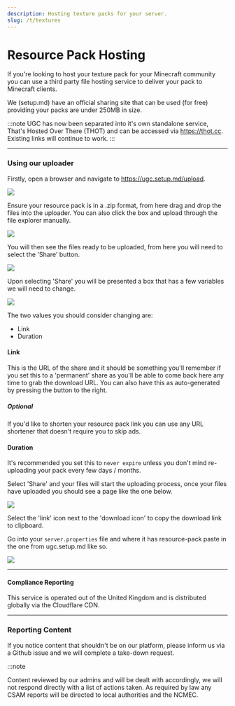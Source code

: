 ```yaml
---
description: Hosting texture packs for your server.
slug: /t/textures
---
```


# Resource Pack Hosting

If you're looking to host your texture pack for your Minecraft community you can use a third party file hosting service to deliver your pack to Minecraft clients.

We (setup.md) have an official sharing site that can be used (for free) providing your packs are under 250MB in size.

:::note
UGC has now been separated into it's own standalone service, That's Hosted Over There (THOT) and can be accessed via https://thot.cc. Existing links will continue to work.
:::

---

### Using our uploader 

Firstly, open a browser and navigate to https://ugc.setup.md/upload.

<img src="https://ugc.setup.md/api/shares/IzOTQ3M/files/415818da-ebe4-481d-99f6-92b167429be0?download=false"/>

Ensure your resource pack is in a .zip format, from here drag and drop the files into the uploader. You can also click the box and upload through the file explorer manually.

<img src="https://ugc.setup.md/api/shares/IzOTQ3M/files/fbcfda05-e97d-4a58-85c6-ded9622cc027?download=false"/>

You will then see the files ready to be uploaded, from here you will need to select the 'Share' button.

<img src="https://ugc.setup.md/api/shares/IzOTQ3M/files/ec7a9996-3057-4c07-a36a-a9dc64af806b?download=false"/>

Upon selecting 'Share' you will be presented a box that has a few variables we will need to change.

<img src="https://ugc.setup.md/api/shares/IzOTQ3M/files/119b3fe4-7d64-4379-83b5-adf3a0202431?download=false"/>

The two values you should consider changing are:

- Link
- Duration

#### Link

This is the URL of the share and it should be something you'll remember if you set this to a 'permanent' share as you'll be able to come back here any time to grab the download URL. You can also have this as auto-generated by pressing the button to the right.

##### Optional

If you'd like to shorten your resource pack link you can use any URL shortener that doesn't require you to skip ads.

#### Duration 

It's recommended you set this to `never expire` unless you don't mind re-uploading your pack every few days / months.

Select 'Share' and your files will start the uploading process, once your files have uploaded you should see a page like the one below.

<img src="https://ugc.setup.md/api/shares/IzOTQ3M/files/66967779-7285-4c9a-87e3-83c4ac23d4a2?download=false"/>

Select the 'link' icon next to the 'download icon' to copy the download link to clipboard.

Go into your `server.properties` file and where it has resource-pack paste in the one from ugc.setup.md like so.

<img src="https://ugc.setup.md/api/shares/IzOTQ3M/files/819bc191-f502-48e0-bfb7-40b10b6a3e17?download=false"/>

---
#### Compliance Reporting

This service is operated out of the United Kingdom and is distributed globally via the Cloudflare CDN.

---

### Reporting Content 

If you notice content that shouldn't be on our platform, please inform us via a Github issue and we will complete a take-down request.

:::note

Content reviewed by our admins and will be dealt with accordingly, we will not respond directly with a list of actions taken. As required by law any CSAM reports will be directed to local authorities and the NCMEC.
